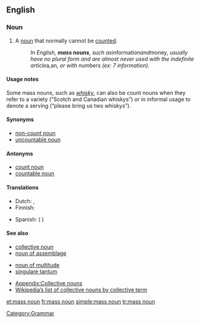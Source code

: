 ==English==
{{wikipedia}}

===Noun===
{{en-noun|sg=[[mass]] [[noun]]}}

# A [[noun]] that normally cannot be [[count]]ed.
#:''In English, '''mass nouns''', such as ''information'' and ''money'', usually have no plural form and are almost never used with the indefinite article ''a'', ''an'', or with numbers (ex: 7 information).''

====Usage notes====
Some mass nouns, such as ''[[whisky]]'', can also be count nouns when they refer to a variety (“Scotch and Canadian whiskys”) or in informal usage to denote a serving (“please bring us two whiskys”).

====Synonyms====
* [[non-count noun]]
* [[uncountable noun]]

====Antonyms====
* [[count noun]]
* [[countable noun]]

====Translations====
{{trans-top|noun describing something that cannot be counted}}
* Dutch: {{t|nl|niet-telbaar zelfstandig naamwoord|n}}, {{t|nl|niet-telbaar substantief|n}}
* Finnish: {{t-|fi|ainesana}}
{{trans-mid}}
* Spanish: {{t|es|nombre incontable|m}} ({{t+|es|de}} {{t+|es|sustancia}})
{{trans-bottom}}

====See also====
{{rel-top3|See also}}
* [[collective noun]]
* [[noun of assemblage]]
{{rel-mid3}}
* [[noun of multitude]]
* [[singulare tantum]]
{{rel-mid3}}
* [[Appendix:Collective nouns]]
* [[w:List of collective nouns by collective term|Wikipedia’s list of collective nouns by collective term]]
{{rel-bottom}}

[[Category:Grammar]]

[[et:mass noun]]
[[fr:mass noun]]
[[simple:mass noun]]
[[tr:mass noun]]